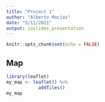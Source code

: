 ```yaml
---
title: "Project 1"
author: "Alberto Macías"
date: "5/11/2021"
output: ioslides_presentation
---
```


```r
knitr::opts_chunk$set(echo = FALSE)
```


## Map
```r
library(leaflet)
my_map <- leaflet() %>%
            addTiles()
my_map
```

